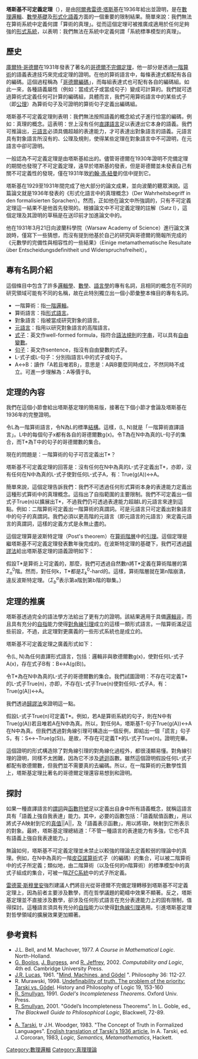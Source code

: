 '''塔斯基不可定義定理'''（{{lang-en|Tarski's undefinability theorem}}），是由[[阿爾弗雷德·塔斯基|阿爾弗雷德·塔斯基]]在1936年給出並證明，是在[[數理邏輯|數理邏輯]]、[[數學基礎|數學基礎]]及[[邏輯的語義|形式化語義]]方面的一個重要的限制結果。簡單來說：我們無法在算術系統中定義何謂「算術的真理」。從而這個定理可被推廣成適用於任何足夠強的[[形式系統|形式系統]]，以表明：我們無法在系統中定義何謂「系統標準模型的真理」。

== 歷史 ==
[[庫爾特·哥德爾|庫爾特·哥德爾]]在1931年發表了著名的[[哥德爾不完備定理|哥德爾不完備定理]]，他一部分是透過[[一階邏輯|一階算術]]的語義表達技巧來完成定理的證明。在他的算術語言中，每條表達式都配有各自的編碼。這個過程稱為「[[哥德爾數|哥德爾編碼]]」，而每組表達式也可配有各自的編碼組。如此一來，各種語義屬性（例如：當成式子或當成句子）變成可計算的。我們就可透過算術式定義任何可計算的編碼組，具體而言，我們可用算術語言中的某些式子（即[[公理|公理]]）為算術句子及可證明的算術句子定義出編碼組。

塔斯基不可定義定理則表明：我們無法按照語義的概念給式子進行恰當的編碼，例如：真理的概念。這表明：世上沒有任何[[直譯語言|直譯語言]]足以表達出它本身的語義。我們可推論出，[[元語言|元語言]]必須具備超越{{link-en|對象語言|Object language}}的表達能力，才可表達出對象語言的語義。元語言具有對象語言所沒有的{{Link-en|原始概念|Primitive notion}}、公理及規則，使得某些定理在對象語言中不可證明，在元語言中卻可證明。

一般認為不可定義定理是由塔斯基給出的。儘管哥德爾在1930年證明不完備定理的期間也發現了不可定義定理，遠早於塔斯基的發表，但是哥德爾並未發表自己有關不可定義性的發現，僅在1931年致[[約翰·馮·紐曼|約翰·馮·紐曼]]的信中提到它。

塔斯基在1929至1931年間完成了他大部分的論文成果，並向波蘭的聽眾演說。這篇論文就是1936年發表的《形式化語言中的真理概念》（Der Wahrheitsbegriff in den formalisierten Sprachen）。然而，正如他在論文中所強調的，只有不可定義定理這一結果不是他首先發現的。根據論文中不可定義定理的註解（Satz I），這個定理及其證明的草稿是在送印前才加進論文中的。

他在1931年3月21日向波蘭科學院（Warsaw Academy of Science）進行論文演說時，僅寫下一些猜想，而沒有提到他基於自己的研究與哥德爾的簡報所完成的《元數學的完備性與相容性的一些結果》（Einige metamathematische Resultate über Entscheidungsdefinitheit und Widerspruchsfreiheit）。

== 專有名詞介紹 ==

這個條目中包含了許多[[邏輯學|邏輯學]]、[[數學|數學]]、[[語言學|語言學]]的專有名詞，且相同的概念在不同的研究領域可能有不同的名稱，故在此特別獨立出一個小節彙整本條目的專有名詞。
* 一階算術：指[[一階邏輯|一階邏輯]]。
* 算術語言：指[[形式語言|形式語言]]。
* 對象語言：指被當成研究對象的語言。
* [[元語言|元語言]]：指用以研究對象語言的高階語言。
* [[合式公式|式子]]：英文作well-formed formula，指符合[[形式文法|語法規則]]的[[字串|字串]]，可以具有[[自由變量和約束變量|自由變數]]。
* [[句子_(數理邏輯)|句子]]：英文作sentence，指沒有自由變數的式子。
* L-式子或L-句子：分別指語言L中的式子或句子。
* A↔B：讀作「A若且唯若B」，意思是：A與B要麼同時成立，不然同時不成立。可進一步理解為：A等價于B。

== 定理的內容 ==

我們在這個小節會給出塔斯基定理的簡易版，接著在下個小節才會論及塔斯基在1936年的完整證明。

令L為一階算術語言，令N為L的標準[[結構_(數理邏輯)|結構]]。這樣，(L, N)就是「一階算術直譯語言」。L中的每個句子x都有各自的哥德爾數g(x)。令T為在N中為真的L-句子的集合，而T*為T中的句子的哥德爾數的集合。

現在的問題是：一階算術的句子可否定義出T*？

塔斯基不可定義定理的回答是：沒有任何在N中為真的L-式子定義出T*，亦即，沒有任何在N中為真的L-式子使對任何L-式子A，有：True(g(A))↔A。

簡單來說，這個定理告訴我們：我們不可透過任何形式算術本身的表達能力定義出這種形式算術中的真理概念。這指出了自指範圍的主要限制。我們不可定義出一個式子True(n)以擴展出T*，不過我們仍可透過表達能力超越L的元語言來達到這點。例如：二階算術可定義出一階算術的真謂詞。可是元語言只可定義出對象語言中的句子的真謂詞。我們必須以更高階的元語言（即元語言的元語言）來定義元語言的真謂詞，這樣的定義方式是永無止盡的。

這個定理算是波斯特定理（Post's theorem）在[[算數階層|算術階層]]中的[[引理|引理]]。這個定理是繼塔斯基不可定義定理發表數年後完成的。在波斯特定理的基礎下，我們可透過[[歸謬法|歸謬法]]給出塔斯基定理的語義證明如下：

假設T*是算術上可定義的，那麼，我們可透過自然數n將T*定義在算術階層的第<math>\Sigma^0_n</math>階。然而，對任何k，T*都是<math>\Sigma^0_k</math>-hard的。這樣，算術階層就在第n階崩潰，違反波斯特定理。（<math>\Sigma^a_b</math>表示第a階到第b階的聯集。）

== 定理的推廣 ==

塔斯基透過完全的語法學方法給出了更有力的證明。該結果適用于具備[[邏輯非|邏輯非]]，而且具有充分的[[自指|自指]]能力使得[[對角線引理|對角線引理]]成立的這樣一類形式語言。一階算術滿足這些前設，不過，此定理對更廣義的一些形式系統也是成立的。

塔斯基不可定義定理之廣義形式如下：

令(L, N)為任何直譯形式語言，包括：邏輯非與歌德爾數g(x)，使對任何L-式子A(x)，存在式子B有：B↔A(g(B))。

令T*為在N中為真的L-式子的哥德爾數的集合。我們試圖證明：不存在可定義T*的L-式子True(n)，亦即，不存在L-式子True(n)使對任何L-式子A，有：True(g(A))↔A。

我們透過[[歸謬法|歸謬法]]來證明這一點。

假設L-式子True(n)可定義T*。例如，若A是算術系統的句子，則在N中有True(g(A))若且唯若A在N中為真。所以，對任何A，塔斯基T-句子True(g(A))↔A在N中為真。但我們透過對角線引理可構造出一個反例，即給出一個「謊言」句子S，有：S↔¬True(g(S))。是故，不存在可定義T*的L-式子True(n)。證明完畢。

這個證明的形式構造除了對角線引理的對角線化過程外，都很淺顯易懂。對角線引理的證明，同樣不太困難，因為它不涉及[[遞迴|遞迴]]函數。雖然這個證明假設任何L-式子都配有歌德爾數，但我們並不需要真的去編碼。所以，在一階算術的元數學性質上，塔斯基定理比著名的哥德爾定理還容易想到和證明。

== 探討 ==

如果一種直譯語言的[[謂詞|謂詞]]與[[泛函謂詞|函數符號]]足以定義出自身中所有語義概念，就稱這語言具有「語義上強自我表達」能力。其中，必要的函數包括：「語義賦值函數」，用以將式子A映射到它的[[真值|真值]]||A||，及「語義表示函數」，用以將項t，映射到它所表示的對象。最終，塔斯基定理總結道：「不管一種語言的表達能力有多強，它也不具有語義上強自我表達能力。」

無論如何，塔斯基不可定義定理並未禁止以較強的理論去定義較弱的理論中的真理。例如，在N中為真的一階[[皮亞諾公理|皮亞諾算術]]式子（的編碼）的集合，可以被二階算術中的式子所定義；類似地，由二階算術（以及任何的n階算術）的標準模型中的真式子組成的集合，可被一階[[策梅洛-弗蘭克爾集合論|ZFC系統]]中的式子所定義。

[[雷德蒙·斯穆里安|雷德蒙·斯穆里安]]強烈建議人們將目光從哥德爾不完備定理轉移到塔斯基不可定義定理上，因為前者主要涉及數學，而在哲學議題的範疇中效果不顯著。反之，塔斯基定理並不直接涉及數學，卻涉及任何形式語言在充分表達能力上的固有限制，值得探討。這種語言須具有充分的[[自指|自指]]能力以使得[[對角線引理|對角線引理]]適用。引進塔斯基定理對哲學領域的擴展效果更加顯著。

== 參考資料 ==
* J.L. Bell, and M. Machover, 1977. ''A Course in Mathematical Logic''. North-Holland.
* [[George_Boolos|G. Boolos]], [[John_P._Burgess|J. Burgess]], and [[Richard_Jeffrey|R. Jeffrey]], 2002. ''Computability and Logic'', 4th ed. Cambridge University Press.
* [[John_Lucas_(philosopher)|J.R. Lucas]], 1961. "[http://users.ox.ac.uk/~jrlucas/Godel/mmg.html Mind, Machines, and Gödel] {{Wayback|url=http://users.ox.ac.uk/~jrlucas/Godel/mmg.html |date=20070819165214 }}". Philosophy 36: 112-27. 
* R. Murawski, 1998. [https://web.archive.org/web/20110608131053/http://www.staff.amu.edu.pl/~rmur/hpl1.ps Undefinability of truth. The problem of the priority: Tarski vs. Gödel]. History and Philosophy of Logic 19, 153-160
* [[Raymond_Smullyan|R. Smullyan]], 1991. ''Godel's Incompleteness Theorems''. Oxford Univ. Press.
* [[Raymond_Smullyan|R. Smullyan]], 2001. "Gödel’s Incompleteness Theorems".  In L. Goble, ed., ''The Blackwell Guide to Philosophical Logic'', Blackwell, 72-89.
* {{cite journal| author=[[Alfred_Tarski|A. Tarski]]| title=Der Wahrheitsbegriff in den formalisierten Sprachen| journal=Studia Philosophica| year=1936| volume=1| pages=261–405| url=http://www.ifispan.waw.pl/studialogica/s-p-f/volumina_i-iv/I-07-Tarski-small.pdf| accessdate=26 June 2013| deadurl=yes| archiveurl=https://web.archive.org/web/20140109135345/http://www.ifispan.waw.pl/studialogica/s-p-f/volumina_i-iv/I-07-Tarski-small.pdf| archivedate=2014年1月9日}}
* [[Alfred_Tarski|A. Tarski]], tr J.H. Woodger, 1983. "The Concept of Truth in Formalized Languages". [http://www.thatmarcusfamily.org/philosophy/Course_Websites/Readings/Tarski%20-%20The%20Concept%20of%20Truth%20in%20Formalized%20Languages.pdf English translation of Tarski's 1936 article.] {{Wayback|url=http://www.thatmarcusfamily.org/philosophy/Course_Websites/Readings/Tarski%20-%20The%20Concept%20of%20Truth%20in%20Formalized%20Languages.pdf |date=20201112013144 }}  In A. Tarski, ed. J. Corcoran, 1983, ''Logic, Semantics, Metamathematics'', Hackett. 

[[Category:數理邏輯|Category:數理邏輯]]
[[Category:真理理論|Category:真理理論]]